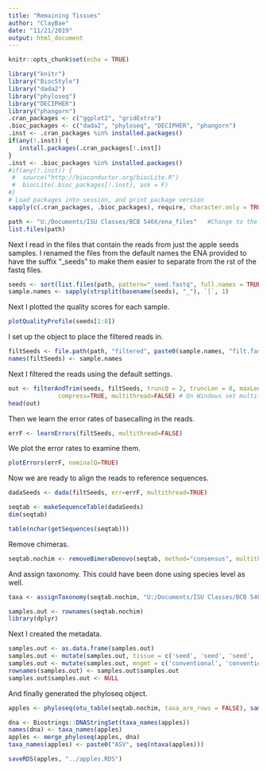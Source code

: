 ```yaml
---
title: "Remaining Tissues"
author: "ClayBae"
date: "11/21/2019"
output: html_document
---
```


```r
knitr::opts_chunk$set(echo = TRUE)
```



```r
library("knitr")
library("BiocStyle")
library("dada2")
library("phyloseq")
library("DECIPHER")
library("phangorn")
.cran_packages <- c("ggplot2", "gridExtra")
.bioc_packages <- c("dada2", "phyloseq", "DECIPHER", "phangorn")
.inst <- .cran_packages %in% installed.packages()
if(any(!.inst)) {
   install.packages(.cran_packages[!.inst])
}
.inst <- .bioc_packages %in% installed.packages()
#if(any(!.inst)) {
 #  source("http://bioconductor.org/biocLite.R")
 #  biocLite(.bioc_packages[!.inst], ask = F)
#}
# Load packages into session, and print package version
sapply(c(.cran_packages, .bioc_packages), require, character.only = TRUE)
```


```r
path <- "U:/Documents/ISU Classes/BCB 546X/ena_files"   #Change to the directory where the fastq files are after unzipping
list.files(path)
```

Next I read in the files that contain the reads from just the apple seeds samples. I renamed the files from the default names the ENA provided to have the suffix "_seeds" to make them easier to separate from the rst of the fastq files.
```r
seeds <- sort(list.files(path, pattern="_seed.fastq", full.names = TRUE))
sample.names <- sapply(strsplit(basename(seeds), "_"), `[`, 1)
```

Next I plotted the quality scores for each sample.
```r
plotQualityProfile(seeds[1:8])
```

I set up the object to place the filtered reads in.
```r
filtSeeds <- file.path(path, "filtered", paste0(sample.names, "filt.fastq"))
names(filtSeeds) <- sample.names
```

Next I filtered the reads using the default settings.
```r
out <- filterAndTrim(seeds, filtSeeds, truncQ = 2, truncLen = 0, maxLen = Inf, rm.phix=TRUE,
              compress=TRUE, multithread=FALSE) # On Windows set multithread=FALSE
head(out)
```

Then we learn the error rates of basecalling in the reads.
```r
errF <- learnErrors(filtSeeds, multithread=FALSE)
```

We plot the error rates to examine them.
```r
plotErrors(errF, nominalQ=TRUE)
```

Now we are ready to align the reads to reference sequences.
```r
dadaSeeds <- dada(filtSeeds, err=errF, multithread=TRUE)
```

```r
seqtab <- makeSequenceTable(dadaSeeds)
dim(seqtab)
```
```r
table(nchar(getSequences(seqtab)))
```

Remove chimeras.
```r
seqtab.nochim <- removeBimeraDenovo(seqtab, method="consensus", multithread=FALSE, verbose=TRUE)
```

And assign taxonomy. This could have been done using species level as well.
```r
taxa <- assignTaxonomy(seqtab.nochim, "U:/Documents/ISU Classes/BCB 546X/ena_files/silva_nr_v132_train_set.fa.gz", multithread=FALSE)
```

```r
samples.out <- rownames(seqtab.nochim)
library(dplyr)
```

Next I created the metadata.
```r
samples.out <- as.data.frame(samples.out)
samples.out <- mutate(samples.out, tissue = c('seed', 'seed', 'seed', 'seed', 'seed', 'seed', 'seed', 'seed'))
samples.out <- mutate(samples.out, mngmt = c('conventional', 'conventional', 'conventional', 'conventional', 'organic', 'organic', 'organic', 'organic'))
rownames(samples.out) <- samples.out$samples.out
samples.out$samples.out <- NULL
```

And finally generated the phyloseq object.
```r
apples <- phyloseq(otu_table(seqtab.nochim, taxa_are_rows = FALSE), sample_data(samples.out), tax_table(taxa))
```

```r
dna <- Biostrings::DNAStringSet(taxa_names(apples))
names(dna) <- taxa_names(apples)
apples <- merge_phyloseq(apples, dna)
taxa_names(apples) <- paste0("ASV", seq(ntaxa(apples)))
```

```r
saveRDS(apples, "../apples.RDS")
```
